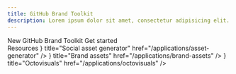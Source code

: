 ```yaml
---
title: GitHub Brand Toolkit
description: Lorem ipsum dolor sit amet, consectetur adipisicing elit. Quisquam, voluptatibus.
---
```



<div>
  <Hero>
    <Hero.Label>New</Hero.Label>
    <Hero.Heading>GitHub Brand Toolkit</Hero.Heading>
    <Hero.PrimaryAction href="#">Get started</Hero.PrimaryAction>
    <Hero.Image
      src="https://via.placeholder.com/600x400/d3d9df/d3d9df.png"
      alt="placeholder, blank area with an off-white background color"
    />
  </Hero>
</div>
<section>
  <SectionIntro>
    <SectionIntro.Heading>Resources</SectionIntro.Heading>
  </SectionIntro>

<Stack direction="vertical" padding="none">
  <Card
    icon={<SyncIcon fill="black" />}
    title="Social asset generator"
    href="/applications/asset-generator"
  />
  <Card
    icon={<SyncIcon fill="black" />}
    title="Brand assets"
    href="/applications/brand-assets"
  />
  <Card
    icon={<DownloadIcon fill="black" />}
    title="Octovisuals"
    href="/applications/octovisuals"
  />
</Stack>

</section>
